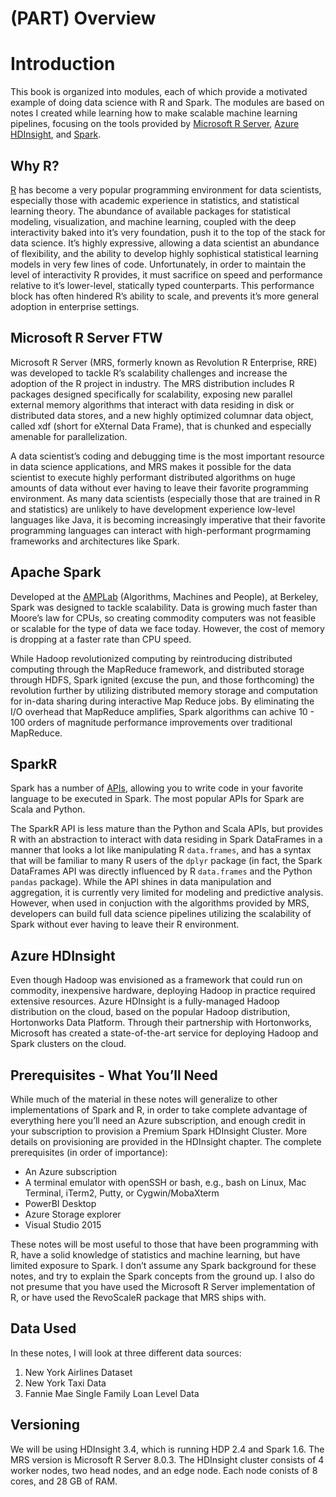 # (PART) Overview {-}

# Introduction

This book is organized into modules, each of which provide a motivated example of doing data science with R and Spark. The modules are based on notes I created while learning how to make scalable machine learning pipelines, focusing on the tools provided by [Microsoft R Server](https://www.microsoft.com/en-us/server-cloud/products/r-server/), [Azure HDInsight](https://azure.microsoft.com/en-us/documentation/services/hdinsight/), and [Spark](http://spark.apache.org/docs/latest/). 

## Why R?
[R](https://www.r-project.org/) has become a very popular programming environment for data scientists, especially those with academic experience in statistics, and statistical learning theory. The abundance of available packages for statistical modeling, visualization, and machine learning, coupled with the deep interactivity baked into it's very foundation, push it to the top of the stack for data science. It's highly expressive, allowing a data scientist an abundance of flexibility, and the ability to develop highly sophistical statistical learning models in very few lines of code. Unfortunately, in order to maintain the level of interactivity R provides, it must sacrifice on speed and performance relative to it's lower-level, statically typed counterparts. This performance block has often hindered R's ability to scale, and prevents it's more general adoption in enterprise settings. 

## Microsoft R Server FTW
Microsoft R Server (MRS, formerly known as Revolution R Enterprise, RRE) was developed to tackle R's scalability challenges and increase the adoption of the R project in industry. The MRS distribution includes R packages designed specifically for scalability, exposing new parallel external memory algorithms that interact with data residing in disk or distributed data stores, and a new highly optimized columnar data object, called xdf (short for eXternal Data Frame), that is chunked and especially amenable for parallelization.

A data scientist's coding and debugging time is the most important resource in data science applications, and MRS makes it possible for the data scientist to execute highly performant distributed algorithms on huge amounts of data without ever having to leave their favorite programming environment. As many data scientists (especially those that are trained in R and statistics) are unlikely to have development experience low-level languages like Java, it is becoming increasingly imperative that their favorite programming languages can interact with high-performant progrmaming frameworks and architectures like Spark. 

## Apache Spark
Developed at the [AMPLab](https://amplab.cs.berkeley.edu/) (Algorithms, Machines and People), at Berkeley, Spark was designed to tackle scalability. Data is growing much faster than Moore's law for CPUs, so creating commodity computers was not feasible or scalable for the type of data we face today. However, the cost of memory is dropping at a faster rate than CPU speed. 

While Hadoop revolutionized computing by reintroducing distributed computing through the MapReduce framework, and distributed storage through HDFS, Spark ignited (excuse the pun, and those forthcoming) the revolution further by utilizing distributed memory storage and computation for in-data sharing during interactive Map Reduce jobs. By eliminating the I/O overhead that MapReduce amplifies, Spark algorithms can achive 10 - 100 orders of magnitude performance improvements over traditional MapReduce.

## SparkR
Spark has a number of [APIs](http://spark.apache.org/docs/latest/api.html), allowing you to write code in your favorite language to be executed in Spark. The most popular APIs for Spark are Scala and Python. 

The SparkR API is less mature than the Python and Scala APIs, but provides R with an abstraction to interact with data residing in Spark DataFrames in a manner that looks a lot like manipulating R `data.frames`, and has a syntax that will be familiar to many R users of the `dplyr` package (in fact, the Spark DataFrames API was directly influenced by R `data.frames` and the Python `pandas` package). While the API shines in data manipulation and aggregation, it is currently very limited for modeling and predictive analysis. However, when used in conjuction with the algorithms provided by MRS, developers can build full data science pipelines utilizing the scalability of Spark without ever having to leave their R environment.

## Azure HDInsight
Even though Hadoop was envisioned as a framework that could run on commodity, inexpensive hardware, deploying Hadoop in practice required extensive resources. Azure HDInsight is a fully-managed Hadoop distribution on the cloud, based on the popular Hadoop distribution, Hortonworks Data Platform. Through their partnership with Hortonworks, Microsoft has created a state-of-the-art service for deploying Hadoop and Spark clusters on the cloud. 

## Prerequisites - What You'll Need

While much of the material in these notes will generalize to other implementations of Spark and R, in order to take complete advantage of everything here you'll need an Azure subscription, and enough credit in your subscription to provision a Premium Spark HDInsight Cluster. More details on provisioning are provided in the HDInsight chapter. The complete prerequisites (in order of importance): 

* An Azure subscription
* A terminal emulator with openSSH or bash, e.g., bash on Linux, Mac Terminal, iTerm2, Putty, or Cygwin/MobaXterm
* PowerBI Desktop
* Azure Storage explorer
* Visual Studio 2015

These notes will be most useful to those that have been programming with R, have a solid knowledge of statistics and machine learning, but have limited exposure to Spark. I don't assume any Spark background for these notes, and try to explain the Spark concepts from the ground up. I also do not presume that you have used the Microsoft R Server implementation of R, or have used the RevoScaleR package that MRS ships with.

## Data Used

In these notes, I will look at three different data sources: 

1. New York Airlines Dataset
2. New York Taxi Data
3. Fannie Mae Single Family Loan Level Data

## Versioning

We will be using HDInsight 3.4, which is running HDP 2.4 and Spark 1.6. The MRS version is Microsoft R Server 8.0.3. The HDInsight cluster consists of 4 worker nodes, two head nodes, and an edge node. Each node conists of 8 cores, and 28 GB of RAM.